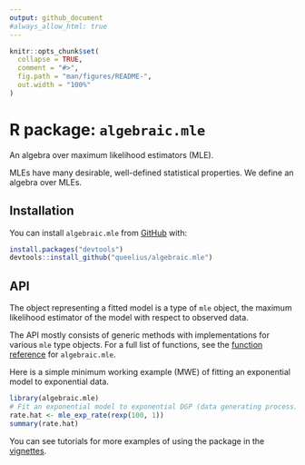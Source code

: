 ```yaml
---
output: github_document
#always_allow_html: true
---
```


<!-- README.md is generated from README.Rmd. Please edit that file -->

```r
knitr::opts_chunk$set(
  collapse = TRUE,
  comment = "#>",
  fig.path = "man/figures/README-",
  out.width = "100%"
)
```

# R package: `algebraic.mle`

<!-- badges: start -->
<!-- badges: end -->

An algebra over maximum likelihood estimators (MLE).

MLEs have many desirable, well-defined statistical properties.
We define an algebra over MLEs.

## Installation

You can install `algebraic.mle` from [GitHub](https://github.com/queelius/algebraic.mle) with:
```r
install.packages("devtools")
devtools::install_github("queelius/algebraic.mle")
```

## API

The object representing a fitted model is a type of `mle` object, the maximum
likelihood estimator of the model with respect to observed data.

The API mostly consists of generic methods with implementations for various
`mle` type objects.
For a full list of functions, see the [function reference](https://queelius.github.io/algebraic.mle/reference/index.html)
for `algebraic.mle`.

Here is a simple minimum working example (MWE) of fitting an exponential model
to exponential data.
```r
library(algebraic.mle)
# Fit an exponential model to exponential DGP (data generating process)
rate.hat <- mle_exp_rate(rexp(100, 1))
summary(rate.hat)
```

You can see tutorials for more examples of using the package in the
[vignettes](https://queelius.github.io/algebraic.mle/articles/index.html).